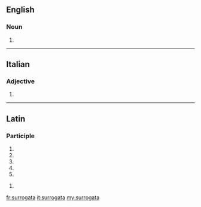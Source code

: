==English==

===Noun===
{{head|en|plural}}

# {{plural of|surrogatum|lang=en}}

----

==Italian==

===Adjective===
{{head|it|adjective form}}

# {{feminine of|surrogato|lang=it}}

----

==Latin==

===Participle===
{{la-part-form|surrogāta}}

# {{inflection of|surrogātus||nom|f|s|lang=la}}
# {{inflection of|surrogātus||nom|n|p|lang=la}}
# {{inflection of|surrogātus||acc|n|p|lang=la}}
# {{inflection of|surrogātus||voc|f|s|lang=la}}
# {{inflection of|surrogātus||voc|n|p|lang=la}}

{{la-part-form|surrogātā}}

# {{inflection of|surrogātus||abl|f|s|lang=la}}

[[fr:surrogata]]
[[it:surrogata]]
[[my:surrogata]]